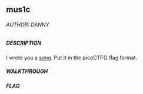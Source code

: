 ## mus1c

###### AUTHOR: DANNY
##### DESCRIPTION
I wrote you a [song](https://jupiter.challenges.picoctf.org/static/c594d8d915de0129d92b4c41e25a2313/lyrics.txt). Put it in the picoCTF{} flag format.

##### WALKTHROUGH

##### FLAG
